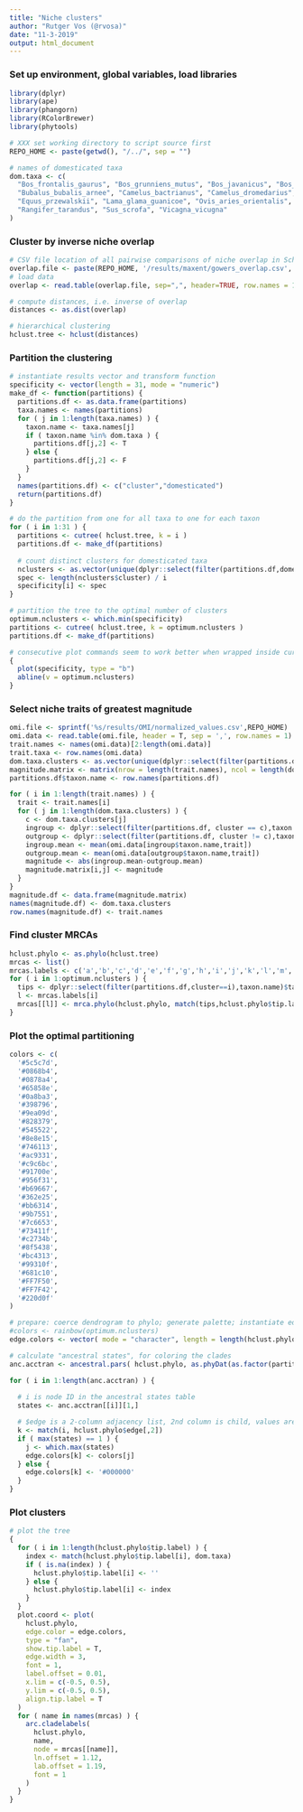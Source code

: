 ```yaml
---
title: "Niche clusters"
author: "Rutger Vos (@rvosa)"
date: "11-3-2019"
output: html_document
---
```


### Set up environment, global variables, load libraries

```r
library(dplyr)
library(ape)
library(phangorn)
library(RColorBrewer)
library(phytools)

# XXX set working directory to script source first
REPO_HOME <- paste(getwd(), "/../", sep = "")

# names of domesticated taxa
dom.taxa <- c(
  "Bos_frontalis_gaurus", "Bos_grunniens_mutus", "Bos_javanicus", "Bos_taurus_primigenius",
  "Bubalus_bubalis_arnee", "Camelus_bactrianus", "Camelus_dromedarius", "Capra_hircus_aegagrus",
  "Equus_przewalskii", "Lama_glama_guanicoe", "Ovis_aries_orientalis",
  "Rangifer_tarandus", "Sus_scrofa", "Vicagna_vicugna"
)
```

### Cluster by inverse niche overlap

```r
# CSV file location of all pairwise comparisons of niche overlap in Schoener's D
overlap.file <- paste(REPO_HOME, '/results/maxent/gowers_overlap.csv', sep = '')
# load data
overlap <- read.table(overlap.file, sep=",", header=TRUE, row.names = 1)

# compute distances, i.e. inverse of overlap
distances <- as.dist(overlap)

# hierarchical clustering
hclust.tree <- hclust(distances)

```


### Partition the clustering

```r
# instantiate results vector and transform function
specificity <- vector(length = 31, mode = "numeric")
make_df <- function(partitions) {
  partitions.df <- as.data.frame(partitions)
  taxa.names <- names(partitions)
  for ( j in 1:length(taxa.names) ) {
    taxon.name <- taxa.names[j]
    if ( taxon.name %in% dom.taxa ) {
      partitions.df[j,2] <- T
    } else {
      partitions.df[j,2] <- F
    }
  }  
  names(partitions.df) <- c("cluster","domesticated")
  return(partitions.df)
}

# do the partition from one for all taxa to one for each taxon
for ( i in 1:31 ) {
  partitions <- cutree( hclust.tree, k = i )
  partitions.df <- make_df(partitions)
  
  # count distinct clusters for domesticated taxa
  nclusters <- as.vector(unique(dplyr::select(filter(partitions.df,domesticated), cluster)))
  spec <- length(nclusters$cluster) / i
  specificity[i] <- spec
}

# partition the tree to the optimal number of clusters
optimum.nclusters <- which.min(specificity)
partitions <- cutree( hclust.tree, k = optimum.nclusters )
partitions.df <- make_df(partitions)

# consecutive plot commands seem to work better when wrapped inside curly braces
{
  plot(specificity, type = "b")
  abline(v = optimum.nclusters)
}
```

### Select niche traits of greatest magnitude

```r
omi.file <- sprintf('%s/results/OMI/normalized_values.csv',REPO_HOME)
omi.data <- read.table(omi.file, header = T, sep = ',', row.names = 1)
trait.names <- names(omi.data)[2:length(omi.data)]
trait.taxa <- row.names(omi.data)
dom.taxa.clusters <- as.vector(unique(dplyr::select(filter(partitions.df,domesticated),cluster)))$cluster
magnitude.matrix <- matrix(nrow = length(trait.names), ncol = length(dom.taxa.clusters))
partitions.df$taxon.name <- row.names(partitions.df)

for ( i in 1:length(trait.names) ) {
  trait <- trait.names[i]
  for ( j in 1:length(dom.taxa.clusters) ) {
    c <- dom.taxa.clusters[j]
    ingroup <- dplyr::select(filter(partitions.df, cluster == c),taxon.name)
    outgroup <- dplyr::select(filter(partitions.df, cluster != c),taxon.name)
    ingroup.mean <- mean(omi.data[ingroup$taxon.name,trait])
    outgroup.mean <- mean(omi.data[outgroup$taxon.name,trait])
    magnitude <- abs(ingroup.mean-outgroup.mean)
    magnitude.matrix[i,j] <- magnitude
  }  
}
magnitude.df <- data.frame(magnitude.matrix)
names(magnitude.df) <- dom.taxa.clusters
row.names(magnitude.df) <- trait.names
```

### Find cluster MRCAs
```r
hclust.phylo <- as.phylo(hclust.tree)
mrcas <- list()
mrcas.labels <- c('a','b','c','d','e','f','g','h','i','j','k','l','m','n','o','p','q','r','s','t','u','v','w','x','y','z', 'az', 'bz')
for ( i in 1:optimum.nclusters ) {
  tips <- dplyr::select(filter(partitions.df,cluster==i),taxon.name)$taxon.name
  l <- mrcas.labels[i]
  mrcas[[l]] <- mrca.phylo(hclust.phylo, match(tips,hclust.phylo$tip.label))
}
```

### Plot the optimal partitioning

```r
colors <- c(
  '#5c5c7d',
  '#0868b4',
  '#0878a4',
  '#65858e',
  '#0a8ba3',
  '#398796',
  '#9ea09d',
  '#828379',
  '#545522',
  '#8e8e15',
  '#746113',
  '#ac9331',
  '#c9c6bc',
  '#91700e',
  '#956f31',
  '#b69667',
  '#362e25',
  '#bb6314',
  '#9b7551',
  '#7c6653',
  '#73411f',
  '#c2734b',
  '#8f5438',
  '#bc4313',
  '#99310f',
  '#681c10',
  '#FF7F50',
  '#FF7F42',
  '#220d0f'
)

# prepare: coerce dendrogram to phylo; generate palette; instantiate edge color vector
#colors <- rainbow(optimum.nclusters)
edge.colors <- vector( mode = "character", length = length(hclust.phylo$edge.length) )

# calculate "ancestral states", for coloring the clades
anc.acctran <- ancestral.pars( hclust.phylo, as.phyDat(as.factor(partitions)), "ACCTRAN" )

for ( i in 1:length(anc.acctran) ) {
  
  # i is node ID in the ancestral states table
  states <- anc.acctran[[i]][1,]

  # $edge is a 2-column adjacency list, 2nd column is child, values are node IDs
  k <- match(i, hclust.phylo$edge[,2])
  if ( max(states) == 1 ) {
    j <- which.max(states)
    edge.colors[k] <- colors[j]
  } else {
    edge.colors[k] <- '#000000'
  }
}
```

### Plot clusters

```r
# plot the tree
{
  for ( i in 1:length(hclust.phylo$tip.label) ) {
    index <- match(hclust.phylo$tip.label[i], dom.taxa)
    if ( is.na(index) ) {
      hclust.phylo$tip.label[i] <- ''
    } else {
      hclust.phylo$tip.label[i] <- index
    }
  }
  plot.coord <- plot(
    hclust.phylo, 
    edge.color = edge.colors, 
    type = "fan", 
    show.tip.label = T,
    edge.width = 3,
    font = 1,
    label.offset = 0.01,
    x.lim = c(-0.5, 0.5),
    y.lim = c(-0.5, 0.5),
    align.tip.label = T
  )
  for ( name in names(mrcas) ) {
    arc.cladelabels(
      hclust.phylo, 
      name, 
      node = mrcas[[name]], 
      ln.offset = 1.12, 
      lab.offset = 1.19,
      font = 1
    )
  }
}


```
